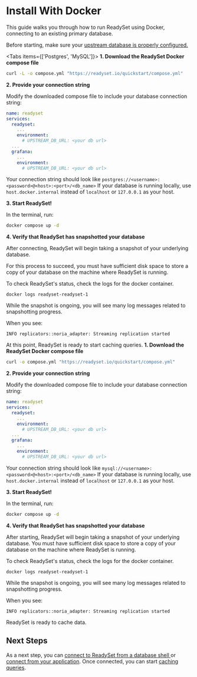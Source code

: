 
# Install With Docker

This guide walks you through how to run ReadySet using Docker, connecting to an existing primary database.

<Callout type ="warning">Before starting, make sure your [upstream database is properly configured.](/deploy/configure-your-database)</Callout>

<Tabs items={['Postgres', 'MySQL']}> 
<Tab>
**1. Download the ReadySet Docker compose file**

```sh
curl -L -o compose.yml "https://readyset.io/quickstart/compose.yml"
```

**2. Provide your connection string**

Modify the downloaded compose file to include your database connection string:

```yaml
name: readyset
services:
  readyset:
    ...
    environment:
      # UPSTREAM_DB_URL: <your db url>
  ...
  grafana:
    ...
    environment:
      # UPSTREAM_DB_URL: <your db url>
```
<Callout type="info"> Your connection string should look like ```postgres://<username>:<password>@<host>:<port>/<db_name>```</Callout>
<Callout type="warning">If your database is running locally, use `host.docker.internal` instead of `localhost` or `127.0.0.1` as your host.</Callout>

**3. Start ReadySet!**

In the terminal, run:

```sh
docker compose up -d
```

**4. Verify that ReadySet has snapshotted your database**

After connecting, ReadySet will begin taking a snapshot of your underlying database.

For this process to succeed, you must have sufficient disk space to store a copy of your database on the machine where ReadySet is running.

To check ReadySet's status, check the logs for the docker container.

```
docker logs readyset-readyset-1
```

While the snapshot is ongoing, you will see many log messages related to snapshotting progress.

When you see:

```
INFO replicators::noria_adapter: Streaming replication started
```

At this point, ReadySet is ready to start caching queries.
</Tab>
<Tab>
**1. Download the ReadySet Docker compose file**

```sh
curl -o compose.yml "https://readyset.io/quickstart/compose.yml"
```

**2. Provide your connection string**

Modify the downloaded compose file to include your database connection string:

```yaml
name: readyset
services:
  readyset:
    ...
    environment:
      # UPSTREAM_DB_URL: <your db url>
  ...
  grafana:
    ...
    environment:
      # UPSTREAM_DB_URL: <your db url>
```

<Callout type="info"> Your connection string should look like ```mysql://<username>:<password>@<host>:<port>/<db_name>```</Callout>
<Callout type="warning">If your database is running locally, use `host.docker.internal` instead of `localhost` or `127.0.0.1` as your host.</Callout>

**3. Start ReadySet!**

In the terminal, run:

```sh
docker compose up -d
```

**4. Verify that ReadySet has snapshotted your database**

After starting, ReadySet will begin taking a snapshot of your underlying database.  You must have sufficient disk space to store a copy of your database on the machine where ReadySet is running.

To check ReadySet's status, check the logs for the docker container.

```
docker logs readyset-readyset-1
```

While the snapshot is ongoing, you will see many log messages related to snapshotting progress.

When you see:

```
INFO replicators::noria_adapter: Streaming replication started
```

ReadySet is ready to cache data.
</Tab>
</Tabs>
## Next Steps

As a next step, you can [connect to ReadySet from a database shell ](/connect/connect-via-database-shell)or [connect from your application](/connect/connect-an-application-via-an-orm). Once connected, you can start [caching queries](/cache/creating-a-cache).
